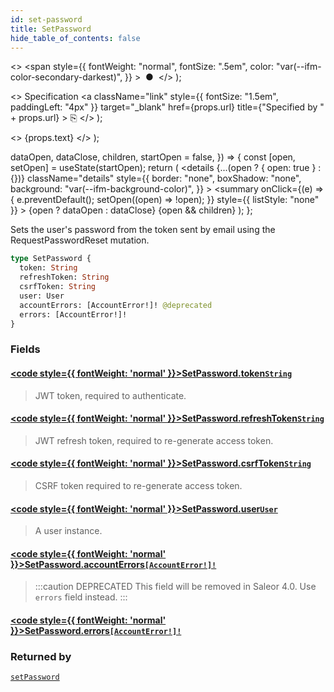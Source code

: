 ```yaml
---
id: set-password
title: SetPassword
hide_table_of_contents: false
---
```


  <>
    <span
      style={{
        fontWeight: "normal",
        fontSize: ".5em",
        color: "var(--ifm-color-secondary-darkest)",
      }}
    >
      &nbsp;●&nbsp;
    </span>
  </>
);

  <>
    Specification
    <a
      className="link"
      style={{ fontSize: "1.5em", paddingLeft: "4px" }}
      target="\_blank"
      href={props.url}
      title={"Specified by " + props.url}
    >
      ⎘
    </a>
  </>
);

  <>
    <span className={props.class}>{props.text}</span>
  </>
);


  dataOpen,
  dataClose,
  children,
  startOpen = false,
}) => {
  const [open, setOpen] = useState(startOpen);
  return (
    <details
      {...(open ? { open: true } : {})}
      className="details"
      style={{
        border: "none",
        boxShadow: "none",
        background: "var(--ifm-background-color)",
      }}
    >
      <summary
        onClick={(e) => {
          e.preventDefault();
          setOpen((open) => !open);
        }}
        style={{ listStyle: "none" }}
      >
        {open ? dataOpen : dataClose}
      </summary>
      {open && children}
    </details>
  );
};

Sets the user's password from the token sent by email using the RequestPasswordReset mutation.

```graphql
type SetPassword {
  token: String
  refreshToken: String
  csrfToken: String
  user: User
  accountErrors: [AccountError!]! @deprecated
  errors: [AccountError!]!
}
```

### Fields

#### [<code style={{ fontWeight: 'normal' }}>SetPassword.<b>token</b></code>](#)<Bullet />[`String`](../../../api-storefront/miscellaneous/scalars/string) <Badge class="badge badge--secondary" text="scalar"/>

> JWT token, required to authenticate.

#### [<code style={{ fontWeight: 'normal' }}>SetPassword.<b>refreshToken</b></code>](#)<Bullet />[`String`](../../../api-storefront/miscellaneous/scalars/string) <Badge class="badge badge--secondary" text="scalar"/>

> JWT refresh token, required to re-generate access token.

#### [<code style={{ fontWeight: 'normal' }}>SetPassword.<b>csrfToken</b></code>](#)<Bullet />[`String`](../../../api-storefront/miscellaneous/scalars/string) <Badge class="badge badge--secondary" text="scalar"/>

> CSRF token required to re-generate access token.

#### [<code style={{ fontWeight: 'normal' }}>SetPassword.<b>user</b></code>](#)<Bullet />[`User`](../../../api-storefront/users/objects/user) <Badge class="badge badge--secondary" text="object"/>

> A user instance.

#### [<code style={{ fontWeight: 'normal' }}>SetPassword.<b>accountErrors</b></code>](#)<Bullet />[`[AccountError!]!`](../../../api-storefront/users/objects/account-error) <Badge class="badge badge--deprecated badge--secondary" text="deprecated"/> <Badge class="badge badge--secondary" text="non-null"/> <Badge class="badge badge--secondary" text="object"/>

> :::caution DEPRECATED
> This field will be removed in Saleor 4.0. Use `errors` field instead.
> :::

#### [<code style={{ fontWeight: 'normal' }}>SetPassword.<b>errors</b></code>](#)<Bullet />[`[AccountError!]!`](../../../api-storefront/users/objects/account-error) <Badge class="badge badge--secondary" text="non-null"/> <Badge class="badge badge--secondary" text="object"/>

>

### Returned by

[`setPassword`](../../../api-storefront/users/mutations/set-password) <Badge class="badge badge--secondary" text="mutation"/>
